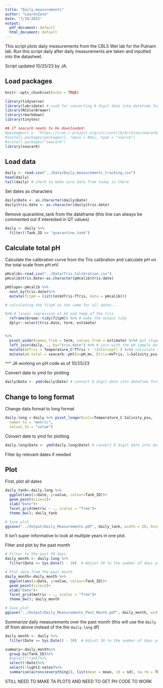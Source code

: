 ```yaml
---
title: "Daily_measurements"
author: "LaurenZane"
date: "7/19/2022"
output:
  pdf_document: default
  html_document: default
---
```


This script plots daily measurements from the CBLS Wet lab for the Putnam lab. Run this script daily after daily measurements are taken and inputted into the datasheet. 

Script updated 10/25/23 by JA. 

## Load packages 
```r
knitr::opts_chunk$set(echo = TRUE)

library(tidyverse)
library(lubridate) # used for converting 8 digit date into datetime format for R
library(RColorBrewer)
library(rmarkdown)
library(tinytex)

## If seacarb needs to be downloaded:
#packageurl <- "https://cran.r-project.org/src/contrib/Archive/seacarb/seacarb_3.2.tar.gz"
#install.packages(packageurl, repos = NULL, type = "source")
#install.packages("seacarb")
library(seacarb) 
```

## Load data 
```r
daily <- read.csv("../Data/Daily_measurements_tracking.csv")
head(daily)
tail(daily) # check to make sure data from today is there
```

Set dates as characters 
```r
daily$Date <- as.character(daily$Date)
daily$tris.date <- as.character(daily$tris.date)
```


Remove quarantine_tank from the dataframe (this line can always be commented out if interested in QT values)

```r
daily <- daily %>%
  filter(!Tank_ID == "quarantine_tank")
```

## Calculate total pH  

Calculate the calibration curve from the Tris calibration and calculate pH on the total scale from pH.mV. 
```r
pHcalib<-read_csv("../Data/Tris_Calibration.csv")
pHcalib$tris.date<-as.character(pHcalib$tris.date)

pHSlope<-pHcalib %>%
  nest_by(tris.date)%>%
  mutate(fitpH = list(lm(mVTris~TTris, data = pHcalib)))

# calculating the fitpH as the same for all dates...

%>% # linear regression of mV and temp of the tris
  reframe(broom::tidy(fitpH)) %>% # make the output tidy
  dplyr::select(tris.date, term, estimate) 


%>%
  pivot_wider(names_from = term, values_from = estimate) %>%# put slope and intercept in their own column
  left_join(daily, ., by="tris.date") %>% # join with the pH sample data
  mutate(mVTris = Temperature_C*TTris + `(Intercept)`) %>%# calculate the mV of the tris at temperature in which the pH of the tanks were measured
  mutate(pH.total = seacarb::pH(Ex=pH_mv, Etris=mVTris, S=Salinity_psu, T=Temperature_C)) # calculate pH of the tanks using the pH seacarb function
```

^^^ JA working on pH code as of 10/25/23

Convert date to ymd for plotting 
```r
daily$Date <- ymd(daily$Date) # convert 8 digit date into datetime format
```



## Change to long format

Change data format to long format 
```r
daily.long <-daily %>% pivot_longer(cols=Temperature_C:Salinity_psu,
  names_to = "metric",
  values_to = "value")
```

Convert date to ymd for plotting 
```r
daily.long$Date <- ymd(daily.long$Date) # convert 8 digit date into datetime format
```

Filter by relevant dates if needed

## Plot

First, plot all dates 
```r
daily_tank<-daily.long %>%
  ggplot(aes(x=Date, y=value, colour=Tank_ID))+
  geom_point(size=2)+
  xlab("Date")+
  facet_grid(metric ~ ., scales = "free")+
  theme_bw(); daily_tank

# Save plot 
ggsave("../Output/Daily_Measurements.pdf", daily_tank, width = 20, height = 15, units = c("in"))
```

It isn't super informative to look at multiple years in one plot. 

Filter and plot by the past month
```r
# Filter to the past 30 days 
daily_month <- daily.long %>%
  filter(Date >= Sys.Date() - 30)  # Adjust 30 to the number of days you want to consider

# Plot data from the past month
daily_month<-daily_month %>%
  ggplot(aes(x=Date, y=value, colour=Tank_ID))+
  geom_point(size=2)+
  xlab("Date")+
  facet_grid(metric ~ ., scales = "free")+
  theme_bw(); daily_month

# Save plot 
ggsave("../Output/Daily_Measurements_Past_Month.pdf", daily_month, width = 20, height = 15, units = c("in"))
```

Summarize daily measurements over the past month (this will use the `daily` df from above instead of the the `daily.long` df)
```r
daily_month <- daily %>% 
  filter(Date >= Sys.Date() - 30)  # Adjust 30 to the number of days you want to consider

summary<-daily_month%>%
  group_by(Tank_ID)%>%
  #select(!tank)%>%
  select(!Date)%>%
  select(!light2:notes)%>%
  summarise(across(everything(), list(mean = mean, sd = sd), na.rm = TRUE)); summary
```
STILL NEED TO MAKE TA PLOTS AND NEED TO GET PH CODE TO WORK